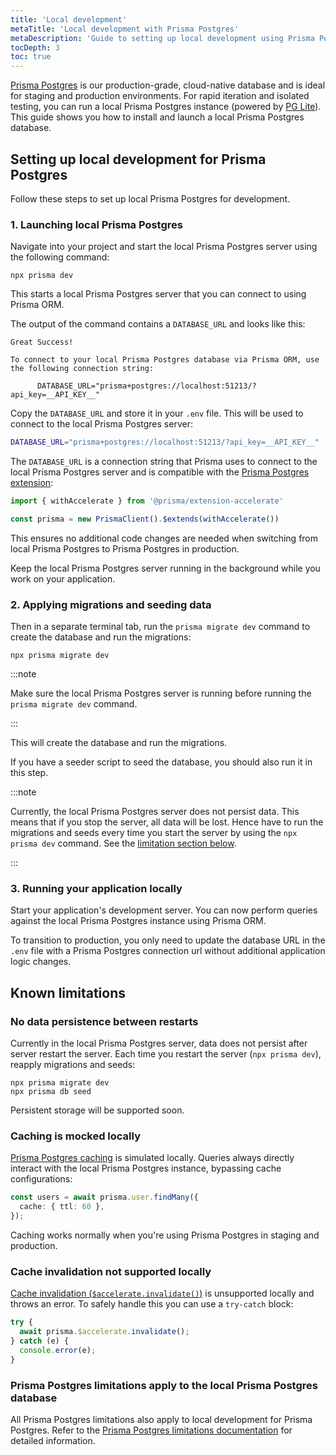 ```yaml
---
title: 'Local development'
metaTitle: 'Local development with Prisma Postgres'
metaDescription: 'Guide to setting up local development using Prisma Postgres'
tocDepth: 3
toc: true
---
```



[Prisma Postgres](/postgres) is our production-grade, cloud-native database and is ideal for staging and production environments. For rapid iteration and isolated testing, you can run a local Prisma Postgres instance (powered by [PG Lite](https://pglite.dev)). This guide shows you how to install and launch a local Prisma Postgres database.


## Setting up local development for Prisma Postgres

Follow these steps to set up local Prisma Postgres for development.

### 1. Launching local Prisma Postgres

Navigate into your project and start the local Prisma Postgres server using the following command:

```terminal
npx prisma dev
```

This starts a local Prisma Postgres server that you can connect to using Prisma ORM. 

The output of the command contains a `DATABASE_URL` and looks like this:

```
Great Success!

To connect to your local Prisma Postgres database via Prisma ORM, use the following connection string:
  
      DATABASE_URL="prisma+postgres://localhost:51213/?api_key=__API_KEY__"
```

Copy the `DATABASE_URL` and  store it in your `.env` file. This will be used to connect to the local Prisma Postgres server:

```bash file=.env
DATABASE_URL="prisma+postgres://localhost:51213/?api_key=__API_KEY__"
```

The `DATABASE_URL` is a connection string that Prisma uses to connect to the local Prisma Postgres server and is compatible with the [Prisma Postgres extension](https://www.npmjs.com/package/@prisma/extension-accelerate):

```ts
import { withAccelerate } from '@prisma/extension-accelerate'

const prisma = new PrismaClient().$extends(withAccelerate())
```

This ensures no additional code changes are needed when switching from local Prisma Postgres to Prisma Postgres in production.

Keep the local Prisma Postgres server running in the background while you work on your application. 

### 2. Applying migrations and seeding data

Then in a separate terminal tab, run the `prisma migrate dev` command to create the database and run the migrations:

```terminal
npx prisma migrate dev
```

:::note

Make sure the local Prisma Postgres server is running before running the `prisma migrate dev` command.

:::

This will create the database and run the migrations. 

If you have a seeder script to seed the database, you should also run it in this step.

:::note

Currently, the local Prisma Postgres server does not persist data. This means that if you stop the server, all data will be lost. Hence have to run the migrations and seeds every time you start the server by using the `npx prisma dev` command. See the [limitation section below](#no-data-persistence-between-restarts).

:::

### 3. Running your application locally

Start your application's development server. You can now perform queries against the local Prisma Postgres instance using Prisma ORM. 

To transition to production, you only need to update the database URL in the `.env` file with a Prisma Postgres connection url without additional application logic changes.

## Known limitations

### No data persistence between restarts

Currently in the local Prisma Postgres server, data does not persist after server restart the server. Each time you restart the server (`npx prisma dev`), reapply migrations and seeds:

```terminal
npx prisma migrate dev
npx prisma db seed
```

Persistent storage will be supported soon.

### Caching is mocked locally

[Prisma Postgres caching](/postgres/database/caching) is simulated locally. Queries always directly interact with the local Prisma Postgres instance, bypassing cache configurations:

```typescript
const users = await prisma.user.findMany({
  cache: { ttl: 60 },
});
```

Caching works normally when you're using Prisma Postgres in staging and production.

### Cache invalidation not supported locally

[Cache invalidation (`$accelerate.invalidate()`)](/postgres/database/api-reference#accelerateinvalidate) is unsupported locally and throws an error. To safely handle this you can use a `try-catch` block:

```typescript
try {
  await prisma.$accelerate.invalidate();
} catch (e) {
  console.error(e);
}
```

### Prisma Postgres limitations apply to the local Prisma Postgres database

All Prisma Postgres limitations also apply to local development for Prisma Postgres. Refer to the [Prisma Postgres limitations documentation](/postgres/more/known-limitations) for detailed information.

